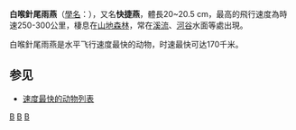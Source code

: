 {{Speciesbox
| taxon = Mearnsia picina
| image = ChaeturaPicinaSmit.jpg
| status = NT 
| status_system = IUCN3.1
| binomial_authority = ([[Arthur_Hay,_9th_Marquess_of_Tweeddale|Tweeddale]], 1879)
| synonyms = 
}}

'''白喉針尾雨燕'''（[[學名|學名]]：''{{lang|la|Mearnsia picina}}''），又名'''快捷燕'''，體長20~20.5 cm，最高的飛行速度為時速250-300公里，棲息在[[山地|山地]][[森林|森林]]，常在[[溪流|溪流]]、[[河谷|河谷]]水面等處出現。

白喉針尾雨燕是水平飞行速度最快的动物，时速最快可达170千米。

== 参见 ==

* [[速度最快的动物列表|速度最快的动物列表]]
{{Taxonbar|from=Q1270485}}

[[Category:菲律宾鸟类|B]]
[[Category:雨燕科|B]]
[[Category:1879年描述的鸟类|B]]


{{Apodiformes-stub}}